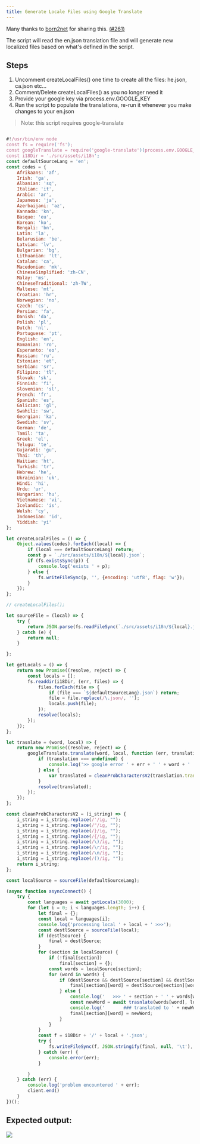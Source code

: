```yaml
---
title: Generate Locale Files using Google Translate
---
```


Many thanks to [born2net](https://github.com/born2net) for sharing this. [(#261)](https://github.com/ngneat/transloco/issues/261)

The script will  read the en.json translation file and will generate new localized files based on what's defined in the script.

## Steps
1. Uncomment createLocalFiles() one time to create all the files: he.json, ca.json etc...
2. Comment/Delete createLocalFiles() as you no longer need it
3. Provide your google key via process.env.GOOGLE_KEY
4. Run the script to populate the translations, re-run it whenever you make changes to your en.json

> Note: this script requires google-translate

```javascript

#!/usr/bin/env node
const fs = require('fs');
const googleTranslate = require('google-translate')(process.env.GOOGLE_KEY);
const i18Dir = './src/assets/i18n';
const defaultSourceLang = 'en';
const codes = {
    Afrikaans: 'af',
    Irish: 'ga',
    Albanian: 'sq',
    Italian: 'it',
    Arabic: 'ar',
    Japanese: 'ja',
    Azerbaijani: 'az',
    Kannada: 'kn',
    Basque: 'eu',
    Korean: 'ko',
    Bengali: 'bn',
    Latin: 'la',
    Belarusian: 'be',
    Latvian: 'lv',
    Bulgarian: 'bg',
    Lithuanian: 'lt',
    Catalan: 'ca',
    Macedonian: 'mk',
    ChineseSimplified: 'zh-CN',
    Malay: 'ms',
    ChineseTraditional: 'zh-TW',
    Maltese: 'mt',
    Croatian: 'hr',
    Norwegian: 'no',
    Czech: 'cs',
    Persian: 'fa',
    Danish: 'da',
    Polish: 'pl',
    Dutch: 'nl',
    Portuguese: 'pt',
    English: 'en',
    Romanian: 'ro',
    Esperanto: 'eo',
    Russian: 'ru',
    Estonian: 'et',
    Serbian: 'sr',
    Filipino: 'tl',
    Slovak: 'sk',
    Finnish: 'fi',
    Slovenian: 'sl',
    French: 'fr',
    Spanish: 'es',
    Galician: 'gl',
    Swahili: 'sw',
    Georgian: 'ka',
    Swedish: 'sv',
    German: 'de',
    Tamil: 'ta',
    Greek: 'el',
    Telugu: 'te',
    Gujarati: 'gu',
    Thai: 'th',
    Haitian: 'ht',
    Turkish: 'tr',
    Hebrew: 'he',
    Ukrainian: 'uk',
    Hindi: 'hi',
    Urdu: 'ur',
    Hungarian: 'hu',
    Vietnamese: 'vi',
    Icelandic: 'is',
    Welsh: 'cy',
    Indonesian: 'id',
    Yiddish: 'yi'
};

let createLocalFiles = () => {
    Object.values(codes).forEach((local) => {
        if (local === defaultSourceLang) return;
        const p = `./src/assets/i18n/${local}.json`;
        if (fs.existsSync(p)) {
            console.log('exists ' + p);
        } else {
            fs.writeFileSync(p, '', {encoding: 'utf8', flag: 'w'});
        }
    });
};

// createLocalFiles();

let sourceFile = (local) => {
    try {
        return JSON.parse(fs.readFileSync(`./src/assets/i18n/${local}.json`, 'utf8'));
    } catch (e) {
        return null;
    }

};

let getLocals = () => {
    return new Promise((resolve, reject) => {
        const locals = [];
        fs.readdir(i18Dir, (err, files) => {
            files.forEach(file => {
                if (file === `${defaultSourceLang}.json`) return;
                file = file.replace(/\.json/, '');
                locals.push(file);
            });
            resolve(locals);
        });
    });
};

let trasnlate = (word, local) => {
    return new Promise((resolve, reject) => {
        googleTranslate.translate(word, local, function (err, translation) {
            if (translation === undefined) {
                console.log('>> google error ' + err + ' ' + word + ' ' + local);
            } else {
                var translated = cleanProbCharactersV2(translation.translatedText);
            }
            resolve(translated);
        });
    });
};

const cleanProbCharactersV2 = (i_string) => {
    i_string = i_string.replace(/'/ig, "");
    i_string = i_string.replace(/"/ig, "");
    i_string = i_string.replace(/}/ig, "");
    i_string = i_string.replace(/{/ig, "");
    i_string = i_string.replace(/\)/ig, "");
    i_string = i_string.replace(/\r/ig, "");
    i_string = i_string.replace(/\n/ig, "");
    i_string = i_string.replace(/()/ig, "");
    return i_string;
};

const localSource = sourceFile(defaultSourceLang);

(async function asyncConnect() {
    try {
        const languages = await getLocals(3000);
        for (let i = 0; i < languages.length; i++) {
            let final = {};
            const local = languages[i];
            console.log('processing local ' + local + ' >>>');
            const destlSource = sourceFile(local);
            if (destlSource) {
                final = destlSource;
            }
            for (section in localSource) {
                if (!final[section])
                    final[section] = {};
                const words = localSource[section];
                for (word in words) {
                    if (destlSource && destlSource[section] && destlSource[section][word]) {
                        final[section][word] = destlSource[section][word]
                    } else {
                        console.log('   >>> ' + section + ' ' + words[word]);
                        const newWord = await trasnlate(words[word], local);
                        console.log('       ### translated to ' + newWord);
                        final[section][word] = newWord;
                    }
                }
            }
            const f = i18Dir + '/' + local + '.json';
            try {
                fs.writeFileSync(f, JSON.stringify(final, null, '\t'), {encoding: 'utf8', flag: 'w'});
            } catch (err) {
                console.error(err);
            }

        }
    } catch (err) {
        console.log('problem encountered ' + err);
        client.end()
    }
})();
```

## Expected output:

<img class="gif" src="../../img/translation-script-result.png"/>
